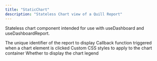 ```yaml
---
title: "StaticChart"
description: "Stateless Chart view of a Quill Report"
---
```


Stateless chart component intended for use with useDashboard and useDashboardReport.

<ParamField body="reportId" type="string" required>
  The unique identifier of the report to display
</ParamField>

<ParamField body="onClickChartElement" type="(data: any) => void">
  Callback function triggered when a chart element is clicked
</ParamField>

<ParamField body="containerStyle" type="React.CSSProperties">
  Custom CSS styles to apply to the chart container
</ParamField>

<ParamField body="showLegend" type="boolean" default="false">
  Whether to display the chart legend
</ParamField>
